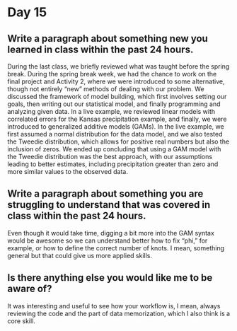 
# Day 15

## Write a paragraph about something new you learned in class within the past 24 hours.

During the last class, we briefly reviewed what was taught before the spring break. During the spring break week, we had the chance to work on the final project and Activity 2, where we were introduced to some alternative, though not entirely "new" methods of dealing with our problem. We discussed the framework of model building, which first involves setting our goals, then writing out our statistical model, and finally programming and analyzing given data. In a live example, we reviewed linear models with correlated errors for the Kansas precipitation example, and finally, we were introduced to generalized additive models (GAMs). In the live example, we first assumed a normal distribution for the data model, and we also tested the Tweedie distribution, which allows for positive real numbers but also the inclusion of zeros. We ended up concluding that using a GAM model with the Tweedie distribution was the best approach, with our assumptions leading to better estimates, including precipitation greater than zero and more similar values to the observed data.

## Write a paragraph about something you are struggling to understand that was covered in class within the past 24 hours.

Even though it would take time, digging a bit more into the GAM syntax would be awesome so we can understand better how to fix "phi," for example, or how to define the correct number of knots. I mean, something general but that could give us more applied skills.

## Is there anything else you would like me to be aware of?

It was interesting and useful to see how your workflow is, I mean, always reviewing the code and the part of data memorization, which I also think is a core skill.
















